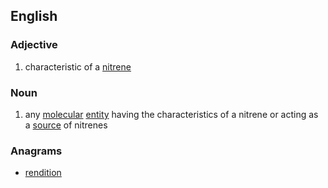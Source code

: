 ==English==

===Adjective===
{{en-adj}}

# {{label|en|chemistry}} characteristic of a [[nitrene]]

===Noun===
{{en-noun}}
# {{label|en|chemistry}} any [[molecular]] [[entity]] having the characteristics of a nitrene or acting as a [[source]] of nitrenes

===Anagrams===
* [[rendition#English|rendition]]